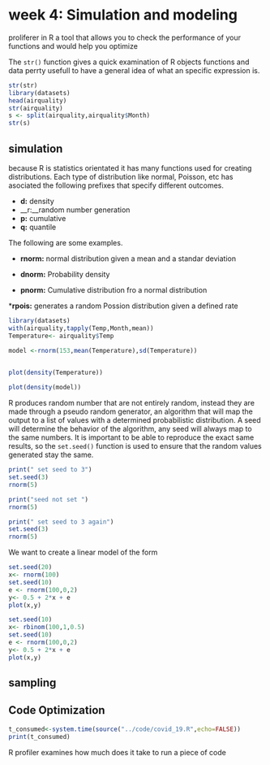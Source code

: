 # week 4: Simulation and modeling

proliferer in R a tool that allows you to check the performance of your functions and would help you optimize 

The ```str()``` function gives a quick examination of R objects functions and data perrty usefull to have a general idea of what an specific expression is. 

```r
str(str)
library(datasets)
head(airquality)
str(airquality)
s <- split(airquality,airquality$Month)
str(s) 
```


## simulation 
because R is statistics orientated it has many functions used for creating distributions.  Each type of distribution like normal, Poisson, etc has asociated the following prefixes that specify different outcomes.

* __d:__ density
* __r:__random number generation
* __p:__ cumulative
* __q:__ quantile
 
 The following are some examples.
 
* __rnorm:__ normal distribution given a mean and a standar deviation 

* __dnorm:__ Probability density

* __pnorm:__ Cumulative distribution fro a normal distribution 

*__rpois:__ generates a random Possion distribution given a defined rate

```r
library(datasets)
with(airquality,tapply(Temp,Month,mean))
Temperature<- airquality$Temp

model <-rnorm(153,mean(Temperature),sd(Temperature))
 

plot(density(Temperature))

plot(density(model))

```

R produces random number that are not entirely random, instead they are made through a pseudo random generator, an algorithm that will map the output to a list of values with a determined probabilistic distribution. A seed will determine the behavior of the algorithm, any seed will always map to the same numbers. It is important to be able to reproduce the exact same results, so the ```set.seed()``` function is used to ensure that the random values generated stay the same.



```r
print(" set seed to 3")
set.seed(3)
rnorm(5)

print("seed not set ")
rnorm(5)

print(" set seed to 3 again")
set.seed(3)
rnorm(5)
```
We want to create a linear model of the form

\begin{equation*} 
  y= \beta _1 + \beta_2 x +\epsilon
  (\#eq:binom)
\end{equation*} 


```r
set.seed(20)
x<- rnorm(100)
set.seed(10)
e <- rnorm(100,0,2)
y<- 0.5 + 2*x + e
plot(x,y)
```
```r
set.seed(10)
x<- rbinom(100,1,0.5)
set.seed(10)
e <- rnorm(100,0,2)
y<- 0.5 + 2*x + e
plot(x,y)
```

## sampling



## Code Optimization 
```r

t_consumed<-system.time(source("../code/covid_19.R",echo=FALSE))
print(t_consumed)

```

R profiler 
examines how much does it take to run a piece of code






